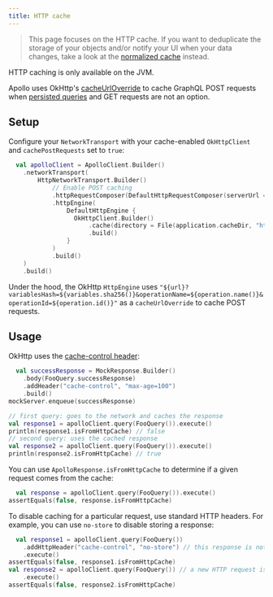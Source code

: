 ```yaml
---
title: HTTP cache
---
```



> This page focuses on the HTTP cache. If you want to deduplicate the storage of your objects and/or notify your UI when your data changes, take a look at the [normalized cache](./normalized-cache) instead.

<Note>

HTTP caching is only available on the JVM.

</Note>

Apollo uses OkHttp's [cacheUrlOverride](https://square.github.io/okhttp/5.x/okhttp/okhttp3/-request/-builder/cache-url-override.html) to cache GraphQL POST requests when [persisted queries](https://www.apollographql.com/docs/kotlin/advanced/persisted-queries) and GET requests are not an option.

## Setup

Configure your `NetworkTransport` with your cache-enabled `OkHttpClient` and `cachePostRequests` set to `true`:

```kotlin
  val apolloClient = ApolloClient.Builder()
    .networkTransport(
        HttpNetworkTransport.Builder()
            // Enable POST caching
            .httpRequestComposer(DefaultHttpRequestComposer(serverUrl = serverUrl, enablePostCaching = true))
            .httpEngine(
                DefaultHttpEngine {
                  OkHttpClient.Builder()
                      .cache(directory = File(application.cacheDir, "http_cache"), maxSize = 10_000_000)
                      .build()
                }
            )
            .build()
    )
    .build()
```

Under the hood, the OkHttp `HttpEngine` uses `"${url}?variablesHash=${variables.sha256()}&operationName=${operation.name()}&operationId=${operation.id()}"` as a <code>cacheUrlOverride</code> to cache POST requests.

## Usage

OkHttp uses the [cache-control header](https://developer.mozilla.org/en-US/docs/Web/HTTP/Reference/Headers/Cache-Control):

```kotlin
  val successResponse = MockResponse.Builder()
    .body(FooQuery.successResponse)
    .addHeader("cache-control", "max-age=100")
    .build()
mockServer.enqueue(successResponse)

// first query: goes to the network and caches the response
val response1 = apolloClient.query(FooQuery()).execute()
println(response1.isFromHttpCache) // false
// second query: uses the cached response
val response2 = apolloClient.query(FooQuery()).execute()
println(response2.isFromHttpCache) // true
```

You can use `ApolloResponse.isFromHttpCache` to determine if a given request comes from the cache:

```kotlin
  val response = apolloClient.query(FooQuery()).execute()
assertEquals(false, response.isFromHttpCache)
```

To disable caching for a particular request, use standard HTTP headers. For example, you can use `no-store` to disable storing a response:

```kotlin
  val response1 = apolloClient.query(FooQuery())
    .addHttpHeader("cache-control", "no-store") // this response is not stored
    .execute()
assertEquals(false, response1.isFromHttpCache)
val response2 = apolloClient.query(FooQuery()) // a new HTTP request is issued.
    .execute()
assertEquals(false, response2.isFromHttpCache)
```
